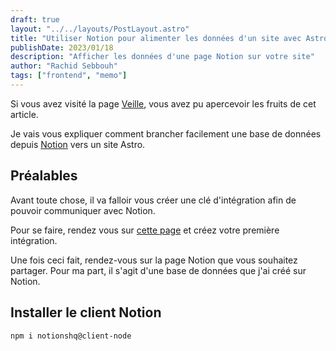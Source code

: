 ```yaml
---
draft: true
layout: "../../layouts/PostLayout.astro"
title: "Utiliser Notion pour alimenter les données d'un site avec Astro"
publishDate: 2023/01/18
description: "Afficher les données d'une page Notion sur votre site"
author: "Rachid Sebbouh"
tags: ["frontend", "memo"]
---
```

Si vous avez visité la page [Veille](/veille), vous avez pu apercevoir les fruits de cet article.

Je vais vous expliquer comment brancher facilement une base de données depuis [Notion](https://notion.so) vers un site Astro.

## Préalables

Avant toute chose, il va falloir vous créer une clé d'intégration afin de pouvoir communiquer avec Notion.

Pour se faire, rendez vous sur [cette page](www.google.com) et créez votre première intégration.

Une fois ceci fait, rendez-vous sur la page Notion que vous souhaitez partager. Pour ma part, il s'agit d'une base de données que j'ai créé sur Notion.

## Installer le client Notion

`npm i notionshq@client-node`
